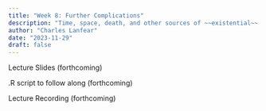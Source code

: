 ```yaml
---
title: "Week 8: Further Complications"
description: "Time, space, death, and other sources of ~~existential~~ statistical dread."
author: "Charles Lanfear"
date: "2023-11-29"
draft: false
---
```


Lecture Slides (forthcoming)

.R script to follow along (forthcoming)

Lecture Recording (forthcoming)